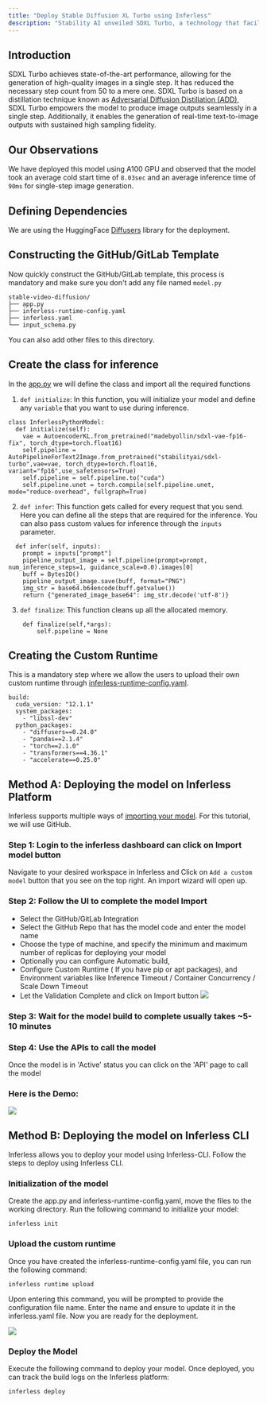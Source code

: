 ```yaml
---
title: "Deploy Stable Diffusion XL Turbo using Inferless"
description: "Stability AI unveiled SDXL Turbo, a technology that facilitates high-quality image generation in just one step, utilizing an advanced distillation technique known as Adversarial Diffusion Distillation"
---
```


## Introduction

SDXL Turbo achieves state-of-the-art performance, allowing for the generation of high-quality images in a single step. It has reduced the necessary step count from 50 to a mere one. SDXL Turbo is based on a distillation technique known as [Adversarial Diffusion Distillation (ADD)](https://stability.ai/research/adversarial-diffusion-distillation), SDXL Turbo empowers the model to produce image outputs seamlessly in a single step. Additionally, it enables the generation of real-time text-to-image outputs with sustained high sampling fidelity.

## Our Observations

We have deployed this model using A100 GPU and observed that the model took an average cold start time of `8.03sec` and an average inference time of `90ms` for single-step image generation.

## Defining Dependencies

We are using the HuggingFace [Diffusers](https://github.com/huggingface/diffusers) library for the deployment.

## Constructing the GitHub/GitLab Template

Now quickly construct the GitHub/GitLab template, this process is mandatory and make sure you don't add any file named `model.py`

```
stable-video-diffusion/
├── app.py
├── inferless-runtime-config.yaml
├── inferless.yaml
└── input_schema.py
```

You can also add other files to this directory.

## Create the class for inference

In the [app.py](https://github.com/inferless/inferless_tutorials/blob/main/image_generation/SDXL-Turbo/app.py) we will define the class and import all the required functions

1.  `def initialize`: In this function, you will initialize your model and define any `variable` that you want to use during inference.

```
class InferlessPythonModel:
  def initialize(self):
    vae = AutoencoderKL.from_pretrained("madebyollin/sdxl-vae-fp16-fix", torch_dtype=torch.float16)
    self.pipeline = AutoPipelineForText2Image.from_pretrained("stabilityai/sdxl-turbo",vae=vae, torch_dtype=torch.float16, variant="fp16",use_safetensors=True)
    self.pipeline = self.pipeline.to("cuda")
    self.pipeline.unet = torch.compile(self.pipeline.unet, mode="reduce-overhead", fullgraph=True)
```

2.  `def infer`: This function gets called for every request that you send. Here you can define all the steps that are required for the inference. You can also pass custom values for inference through the `inputs` parameter.

```
  def infer(self, inputs):
    prompt = inputs["prompt"]
    pipeline_output_image = self.pipeline(prompt=prompt, num_inference_steps=1, guidance_scale=0.0).images[0]
    buff = BytesIO()
    pipeline_output_image.save(buff, format="PNG")
    img_str = base64.b64encode(buff.getvalue())
    return {"generated_image_base64": img_str.decode('utf-8')}
```

3.  `def finalize`: This function cleans up all the allocated memory.

```
    def finalize(self,*args):
        self.pipeline = None
```

## Creating the Custom Runtime

This is a mandatory step where we allow the users to upload their own custom runtime through [inferless-runtime-config.yaml](https://github.com/inferless/inferless_tutorials/blob/main/image_generation/SDXL-Turbo/inferless-runtime-config.yaml).

```
build:
  cuda_version: "12.1.1"
  system_packages:
    - "libssl-dev"
  python_packages:
    - "diffusers==0.24.0"
    - "pandas==2.1.4"
    - "torch==2.1.0"
    - "transformers==4.36.1"
    - "accelerate==0.25.0"
```

##  Method A: Deploying the model on Inferless Platform

Inferless supports multiple ways of [importing your model](https://docs.inferless.com/model-import/file-structure-requirements). For this tutorial, we will use GitHub. 

### Step 1: Login to the inferless dashboard can click on Import model button
Navigate to your desired workspace in Inferless and Click on `Add a custom model` button that you see on the top right. An import wizard will open up.

### Step 2: Follow the UI to complete the model  Import
* Select the GitHub/GitLab Integration
* Select the GitHub Repo that has the model code and enter the model name
* Choose the type of machine, and specify the minimum and maximum number of replicas for deploying your model
* Optionally you can configure Automatic build,
* Configure Custom Runtime ( If you have pip or apt packages), and Environment variables like Inference Timeout / Container Concurrency / Scale Down Timeout 
* Let the Validation Complete and click on Import button
![](/images/import.jpg)

### Step 3: Wait for the model build to complete usually takes ~5-10 minutes

### Step 4: Use the APIs to call the model
Once the model is in 'Active' status you can click on the 'API' page to call the model

### Here is the Demo:

![](/gif/gif9.gif)

 

## Method B: Deploying the model on Inferless CLI

Inferless allows you to deploy your model using Inferless-CLI. Follow the steps to deploy using Inferless CLI.

### Initialization of the model

Create the app.py and inferless-runtime-config.yaml, move the files to the working directory. Run the following command to initialize your model:

```
inferless init
```

### Upload the custom runtime

Once you have created the inferless-runtime-config.yaml file, you can run the following command:

```
inferless runtime upload
```

Upon entering this command, you will be prompted to provide the configuration file name. Enter the name and ensure to update it in the inferless.yaml file. Now you are ready for the deployment.

![](/images/llama70b-6.png)

### Deploy the Model

Execute the following command to deploy your model. Once deployed, you can track the build logs on the Inferless platform:

```
inferless deploy
```